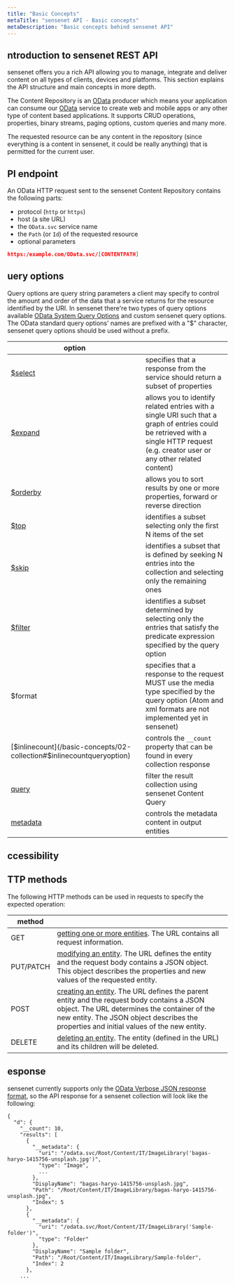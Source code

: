 ```yaml
---
title: "Basic Concepts"
metaTitle: "sensenet API - Basic concepts"
metaDescription: "Basic concepts behind sensenet API"
---
```


## ntroduction to sensenet REST API

sensenet offers you a rich API allowing you to manage, integrate and deliver content on all types of clients, devices and platforms. This section explains the API structure and main concepts in more depth.

The Content Repository is an [OData](https://www.odata.org/) producer which means your application can consume our [OData](https://www.odata.org/) service to create web and mobile apps or any other type of content based applications. It supports CRUD operations, properties, binary streams, paging options, custom queries and many more.

The requested resource can be any content in the repository (since everything is a content in sensenet, it could be really anything) that is permitted for the current user.

## PI endpoint

An OData HTTP request sent to the sensenet Content Repository contains the following parts:

- protocol (`http` or `https`)
- host (a site URL)
- the `OData.svc` service name
- the `Path` (or `Id`) of the requested resource
- optional parameters

```json
https:/example.com/OData.svc/[CONTENTPATH]
```

## uery options

Query options are query string parameters a client may specify to control the amount and order of the data that a service returns for the resource identified by the URI. In sensenet there're two types of query options available [OData System Query Options](https://www.odata.org/documentation/odata-version-2-0/uri-conventions/) and custom sensenet query options. The OData standard query options' names are prefixed with a "$" character, sensenet query options should be used without a prefix.

| option |     |
| ------ | --- |
| [$select](/basic-concepts/03-select-expand#select?target="_self") | specifies that a response from the service should return a subset of properties |
| [$expand](/basic-concepts/03-select-expand#expand)| allows you to identify related entries with a single URI such that a graph of entries could be retrieved with a single HTTP request (e.g. creator user or any other related content) |
| [$orderby](/basic-concepts/04-ordering-paging#ordering)  | allows you to sort results by one or more properties, forward or reverse direction |
| [$top](/basic-concepts/04-ordering-paging#top) | identifies a subset selecting only the first N items of the set |
| [$skip](/basic-concepts/04-ordering-paging#skip)  | identifies a subset that is defined by seeking N entries into the collection and selecting only the remaining ones |
| [$filter](/basic-concepts/05-search-filter#filter)  | identifies a subset determined by selecting only the entries that satisfy the predicate expression specified by the query option |
| $format | specifies that a response to the request MUST use the media type specified by the query option (Atom and xml formats are not implemented yet in sensenet)  |
| [$inlinecount](/basic-concepts/02-collection#$inlinecountqueryoption) | controls the `__count` property that can be found in every collection response |
| [query](/basic-concepts/05-search-filter#query)  | filter the result collection using sensenet Content Query |
| [metadata](/basic-concepts/06-metadata) | controls the metadata content in output entities |

## ccessibility

## TTP methods

The following HTTP methods can be used in requests to specify the expected operation:

| method ||
| --- | --- |
| GET | [getting one or more entities](/basic-concepts/01-entry). The URL contains all request information. |
| PUT/PATCH | [modifying an entity](/content-management/02-update). The URL defines the entity and the request body contains a JSON object. This object describes the properties and new values of the requested entity. |
| POST | [creating an entity](/content-management/01-create). The URL defines the parent entity and the request body contains a JSON object. The URL determines the container of the new entity. The JSON object describes the properties and initial values of the new entity. |
| DELETE | [deleting an entity](/content-management/03-delete). The entity (defined in the URL) and its children will be deleted. |

## esponse

sensenet currently supports only the [OData Verbose JSON response format](https://www.odata.org/documentation/odata-version-3-0/json-verbose-format/), so the API response for a sensenet collection will look like the following:

```
{
  "d": {
    "__count": 10,
    "results": [
      {
        "__metadata": {
          "uri": "/odata.svc/Root/Content/IT/ImageLibrary('bagas-haryo-1415756-unsplash.jpg')",
          "type": "Image",
          ...
        },
        "DisplayName": "bagas-haryo-1415756-unsplash.jpg",
        "Path": "/Root/Content/IT/ImageLibrary/bagas-haryo-1415756-unsplash.jpg",
        "Index": 5
      },
      {
        "__metadata": {
          "uri": "/odata.svc/Root/Content/IT/ImageLibrary('Sample-folder')",
          "type": "Folder"
        },
        "DisplayName": "Sample folder",
        "Path": "/Root/Content/IT/ImageLibrary/Sample-folder",
        "Index": 2
      },
    ...
```
